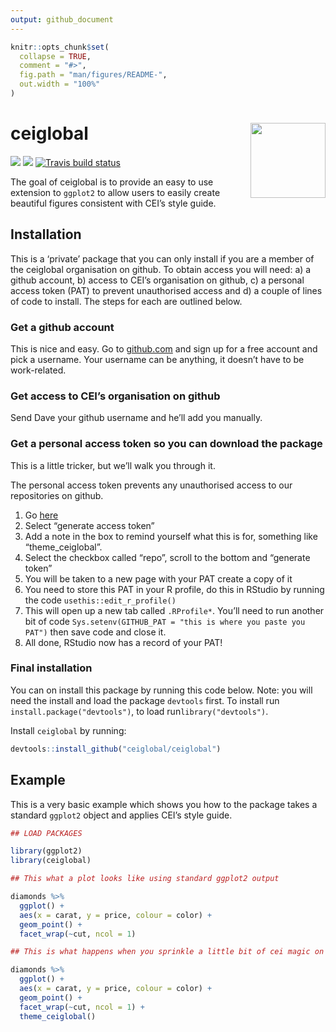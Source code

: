 ```yaml
---
output: github_document
---
```


```r
knitr::opts_chunk$set(
  collapse = TRUE,
  comment = "#>",
  fig.path = "man/figures/README-",
  out.width = "100%"
)
```

# ceiglobal <img src="man/figures/ceiglobal_hex.png" align="right" width="120" />

<!-- badges: start -->
[![](https://img.shields.io/badge/lifecycle-Experimental-orange.svg)](https://www.tidyverse.org/lifecycle/#Experimental)
![](https://img.shields.io/badge/Most%20used%20package-in%20CEI-green.svg)
[![Travis build status](https://travis-ci.com/ceiglobal/ceiglobal.svg?branch=master)](https://travis-ci.com/ceiglobal/ceiglobal)
<!-- badges: end -->

The goal of ceiglobal is to provide an easy to use extension to `ggplot2` to allow users to easily create beautiful figures consistent with CEI's style guide.

## Installation

This is a 'private' package that you can only install if you are a member of the ceiglobal organisation on github. To obtain access you will need: a) a github account, b) access to CEI's organisation on github, c) a personal access token (PAT) to prevent unauthorised access and d) a couple of lines of code to install. The steps for each are outlined below.

### Get a github account

This is nice and easy. Go to [github.com](www.github.com) and sign up for a free account and pick a username. Your username can be anything, it doesn't have to be work-related.

### Get access to CEI's organisation on github

Send Dave your github username and he'll add you manually.

### Get a personal access token so you can download the package

This is a little tricker, but we'll walk you through it.

The personal access token prevents any unauthorised access to our repositories on github. 

1. Go [here](https://github.com/settings/tokens)
2. Select "generate access token"
3. Add a note in the box to remind yourself what this is for, something like "theme_ceiglobal". 
4. Select the checkbox called "repo", scroll to the bottom and "generate token"
5. You will be taken to a new page with your PAT create a copy of it
6. You need to store this PAT in your R profile, do this in RStudio by running the code `usethis::edit_r_profile()`
7. This will open up a new tab called `.RProfile*`. You'll need to run another bit of code `Sys.setenv(GITHUB_PAT = "this is where you paste you PAT")` then save code and close it.
8. All done, RStudio now has a record of your PAT!

### Final installation

You can on install this package by running this code below. Note: you will need the install and load the package `devtools` first. To install run `install.package("devtools")`, to load run`library("devtools")`. 

Install `ceiglobal` by running:

``` r
devtools::install_github("ceiglobal/ceiglobal")
```

## Example

This is a very basic example which shows you how to the package takes a standard `ggplot2` object and applies CEI's style guide.

```r
## LOAD PACKAGES

library(ggplot2)
library(ceiglobal)

## This what a plot looks like using standard ggplot2 output

diamonds %>%
  ggplot() +
  aes(x = carat, y = price, colour = color) +
  geom_point() +
  facet_wrap(~cut, ncol = 1)

## This is what happens when you sprinkle a little bit of cei magic on it

diamonds %>%
  ggplot() +
  aes(x = carat, y = price, colour = color) +
  geom_point() +
  facet_wrap(~cut, ncol = 1) +
  theme_ceiglobal()
```
